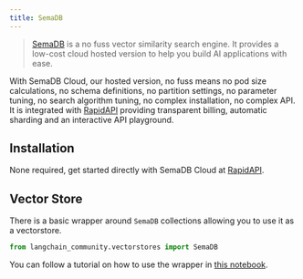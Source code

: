 ```yaml
---
title: SemaDB
---
```


>[SemaDB](https://semafind.com/) is a no fuss vector similarity search engine. It provides a low-cost cloud hosted version to help you build AI applications with ease.

With SemaDB Cloud, our hosted version, no fuss means no pod size calculations, no schema definitions, no partition settings, no parameter tuning, no search algorithm tuning, no complex installation, no complex API. It is integrated with [RapidAPI](https://rapidapi.com/semafind-semadb/api/semadb) providing transparent billing, automatic sharding and an interactive API playground.

## Installation

None required, get started directly with SemaDB Cloud at [RapidAPI](https://rapidapi.com/semafind-semadb/api/semadb).

## Vector Store

There is a basic wrapper around `SemaDB` collections allowing you to use it as a vectorstore.

```python
from langchain_community.vectorstores import SemaDB
```

You can follow a tutorial on how to use the wrapper in [this notebook](/oss/integrations/vectorstores/semadb).
